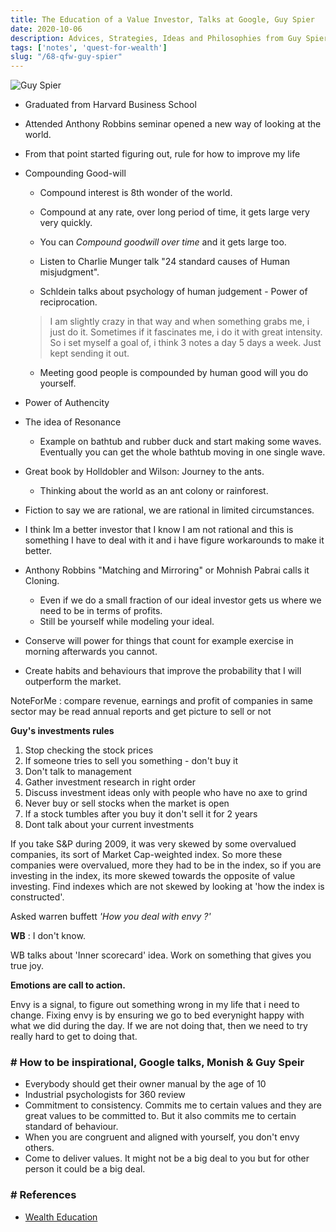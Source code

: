 ```yaml
---
title: The Education of a Value Investor, Talks at Google, Guy Spier
date: 2020-10-06
description: Advices, Strategies, Ideas and Philosophies from Guy Spier
tags: ['notes', 'quest-for-wealth']
slug: "/68-qfw-guy-spier"
---
```


![Guy Spier](./Guy_Spier.png)

* Graduated from Harvard Business School 
* Attended Anthony Robbins seminar opened a new way of looking at the world. 
* From that point started figuring out, rule for how to improve my life 

* Compounding Good-will 
  - Compound interest is 8th wonder of the world.
  - Compound at any rate, over long period of time, it gets large very very quickly.
  - You can *Compound goodwill over time* and it gets large too.

  - Listen to Charlie Munger talk "24 standard causes of Human misjudgment".
  - Schldein talks about psychology of human judgement - Power of reciprocation.

  > I am slightly crazy in that way and when something grabs me, i just do it. Sometimes if it fascinates me, i do it with great intensity. So i set myself a goal of, i think 3 notes a day 5 days a week. Just kept sending it out. 

  - Meeting good people is compounded by human good will you do yourself.

* Power of Authencity 

* The idea of Resonance 
  - Example on bathtub and rubber duck and start making some waves. Eventually you can get the whole bathtub moving in one single wave. 

* Great book by Holldobler and Wilson: Journey to the ants.
  - Thinking about the world as an ant colony or rainforest.
* Fiction to say we are rational, we are rational in limited circumstances. 
* I think Im a better investor that I know I am not rational and this is something I have to deal with it and i have figure workarounds to make it better.
* Anthony Robbins "Matching and Mirroring" or Mohnish Pabrai calls it Cloning.
  - Even if we do a small fraction of our ideal investor gets us where we need to be in terms of profits.
  - Still be yourself while modeling your ideal.

* Conserve will power for things that count for example exercise in morning afterwards you cannot. 
* Create habits and behaviours that improve the probability that I will outperform the market.

NoteForMe : compare revenue, earnings and profit of companies in same sector may be read annual reports and get picture to sell or not 


**Guy's investments rules**     

1. Stop checking the stock prices
2. If someone tries to sell you something - don't buy it
3. Don't talk to management
4. Gather investment research in right order
5. Discuss investment ideas only with people who have no axe to grind
6. Never buy or sell stocks when the market is open
7. If a stock tumbles after you buy it don't sell it for 2 years  
8. Dont talk about your current investments

If you take S&P during 2009, it was very skewed by some overvalued companies, its sort of Market Cap-weighted index. So more these companies were overvalued, more they had to be in the index, so if you are investing in the index, its more skewed towards the opposite of value investing. Find indexes which are not skewed by looking at 'how the index is constructed'. 

Asked warren buffett *'How you deal with envy ?'*     

**WB** : I don't know. 

WB talks about 'Inner scorecard' idea. Work on something that gives you true joy. 

**Emotions are call to action.**     

Envy is a signal, to figure out something wrong in my life that i need to change. Fixing envy is by ensuring we go to bed everynight happy with what we did during the day. If we are not doing that, then we need to try really hard to get to doing that. 


### # How to be inspirational, Google talks, Monish & Guy Speir

* Everybody should get their owner manual by the age of 10
* Industrial psychologists for 360 review
* Commitment to consistency. Commits me to certain values and they are great values to be committed to.  But it also commits me to certain standard of behaviour.  
* When you are congruent and aligned with yourself, you don't envy others. 
* Come to deliver values. It might not be a big deal to you but for other person it could be a big deal.  


### # References
* [Wealth Education](../40-wealth-education)